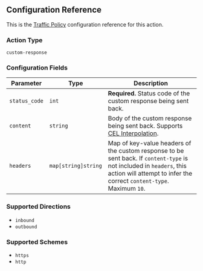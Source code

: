 ## Configuration Reference

This is the [Traffic Policy](/docs/http/traffic-policy/index.mdx) configuration 
reference for this action.

### Action Type

`custom-response`

### Configuration Fields

| Parameter     | Type                    | Description                                                                                                                                        |
| ------------- | ------------------------- | -------------------------------------------------------------------------------------------------------------------------------------------------- |
| `status_code` | `int`                     | **Required.** Status code of the custom response being sent back.                                                                                                                 |
| `content`     | `string`                  | Body of the custom response being sent back. Supports [CEL Interpolation](#cel-interpolation).                                             |
| `headers`     | `map[string]string`       | Map of key-value headers of the custom response to be sent back. If `content-type` is not included in `headers`, this action will attempt to infer the correct `content-type`. Maximum `10`. |

### Supported Directions

- `inbound`
- `outbound`

### Supported Schemes

- `https`
- `http`